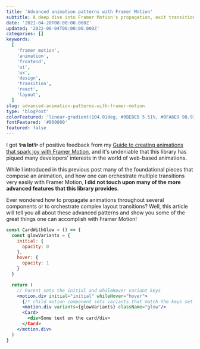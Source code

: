 ```yaml
---
title: 'Advanced animation patterns with Framer Motion'
subtitle: A deep dive into Framer Motion's propagation, exit transitions and layout animation patterns through curated examples and interactive playgrounds.
date: '2021-04-20T08:00:00.000Z'
updated: '2022-08-04T08:00:00.000Z'
categories: []
keywords:
  [
    'framer motion',
    'animation',
    'frontend',
    'ui',
    'ux',
    'design',
    'transition',
    'react',
    'layout',
  ]
slug: advanced-animation-patterns-with-framer-motion
type: 'blogPost'
colorFeatured: 'linear-gradient(104.01deg, #9BEBEB 5.51%, #0FA6E9 98.93%)'
fontFeatured: '#000000'
featured: false
---
```


I got **✨a lot✨** of positive feedback from my [Guide to creating animations that spark joy with Framer Motion](/posts/guide-animations-spark-joy-framer-motion/), and it's undeniable that this library has piqued many developers' interests in the world of web-based animations.

While I introduced in this previous post many of the foundational pieces that compose an animation, and how one can orchestrate multiple transitions very easily with Framer Motion, **I did not touch upon many of the more advanced features that this library provides**.

Ever wondered how to propagate animations throughout several components or to orchestrate complex layout transitions? Well, this article will tell you all about these advanced patterns and show you some of the great things one can accomplish with Framer Motion!

```jsx {2-9,13,17} title=Example of propagation pattern with Framer Motion
const CardWithGlow = () => {
  const glowVariants = {
    initial: {
      opacity: 0
    },
    hover: {
      opacity: 1
    }
  }

  return (
    // Parent sets the initial and whileHover variant keys
    <motion.div initial="initial" whileHover="hover">
      {/* child motion component sets variants that match the keys set by the parent to animate accordingly */}
      <motion.div variants={glowVariants} className="glow"/>
      <Card>
        <div>Some text on the card/div>
      </Card>
    </motion.div>
  )
}
```